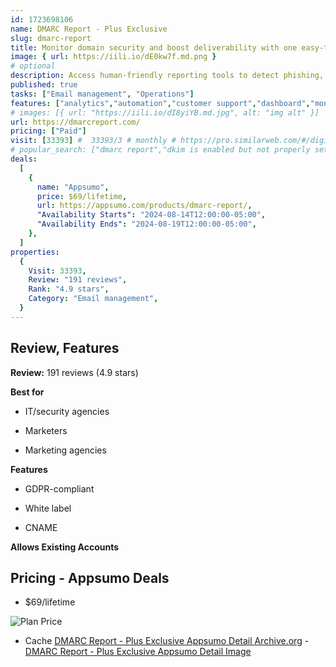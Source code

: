 ```yaml
---
id: 1723698106
name: DMARC Report - Plus Exclusive
slug: dmarc-report
title: Monitor domain security and boost deliverability with one easy-to-use platform
image: { url: https://iili.io/dE0kw7f.md.png }
# optional
description: Access human-friendly reporting tools to detect phishing, email spoofing, and domain forgery while improving deliverabilityDesign a white-label solution to monitor client domains with real-time alerts and an easy-to-use dashboard
published: true
tasks: ["Email management", "Operations"]
features: ["analytics","automation","customer support","dashboard","monitoring","security","email","chat","collaboration"]
# images: [{ url: "https://iili.io/dI8yiYB.md.jpg", alt: "img alt" }]
url: https://dmarcreport.com/
pricing: ["Paid"]
visit: [33393] #  33393/3 # monthly # https://pro.similarweb.com/#/digitalsuite/websiteanalysis/home
# popular_search: ["dmarc report","dkim is enabled but not properly set up. your mails may be rejected on the receivers side. check your dns settings.","rotate dkim","gappssmtp","easydmarc"]
deals:
  [
    {
      name: "Appsumo",
      price: $69/lifetime,
      url: https://appsumo.com/products/dmarc-report/,
      "Availability Starts": "2024-08-14T12:00:00-05:00",
      "Availability Ends": "2024-08-19T12:00:00-05:00",
    },
  ]
properties:
  {
    Visit: 33393,
    Review: "191 reviews",
    Rank: "4.9 stars",
    Category: "Email management",
  }
---
```


## Review, Features

**Review:** 191 reviews (4.9 stars)

**Best for**

- IT/security agencies

- Marketers

- Marketing agencies

**Features**

- GDPR-compliant

- White label

- CNAME

**Allows Existing Accounts**

## Pricing - Appsumo Deals

- $69/lifetime

<Img src="https://iili.io/dEV9G6B.png" alt="Plan Price" />

- Cache [DMARC Report - Plus Exclusive Appsumo Detail Archive.org](https://web.archive.org/web/*/https://appsumo.com/products/dmarc-report/) - [DMARC Report - Plus Exclusive Appsumo Detail Image](https://iili.io/dEVHkOu.png)
